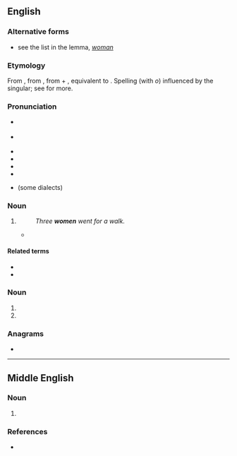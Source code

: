 {{also|wǒmen|wǒmén|-women|Women}}
==English==

===Alternative forms===
* see the list in the lemma, ''[[woman]]''

===Etymology===
From {{inh|en|enm|wimmen}}, from {{inh|en|ang|wīfmenn||women}}, from {{m|ang|wīf||female}} + {{m|ang|menn||men, persons, human beings}}, equivalent to {{compound|en|wife|men|nocat=1}}. Spelling (with ''o'') influenced by the singular; see {{m|en|woman}} for more.

===Pronunciation===
* {{a|RP|US}} {{IPA|en|/ˈwɪmɪn/|/ˈwɪmən/}}
* {{a|NZ}} {{IPA|en|/ˈwʊmɘn/|/ˈwɘmɘn/}}
* {{audio|en|en-uk-women.ogg|Audio (UK)}}
* {{audio|en|en-ca-women.opus|Audio (CA)}}
* {{hyph|en|wom|en}}
* {{rhymes|en|ɪmɪn}}
* {{a|New Zealand|South Africa}} {{homophones|en|woman}} (some dialects)

===Noun===
{{head|en|noun form}}

# {{en-irregular plural of|woman}}
#: ''Three '''women''' went for a walk.''
#* {{seeCites|en}}

====Related terms====
* {{l|en|women's lib}}
* {{l|en|womenfolk}}

===Noun===
{{head|en|misspelling}}

# {{plural of|en|woman}}
# {{misspelling of|en|woman}}

===Anagrams===
* {{anagrams|en|a=emnow|Mowen|menow}}

{{cln|en|plurals with umlaut|plurals ending in "-en"}}

----

==Middle English==

===Noun===
{{head|enm|noun plural form|g=p}}

# {{alt form|enm|wommen}}

===References===
* {{R:MED Online|entry= womman (n.)  |id=MED53363 |accessdate=2018-04-06}}